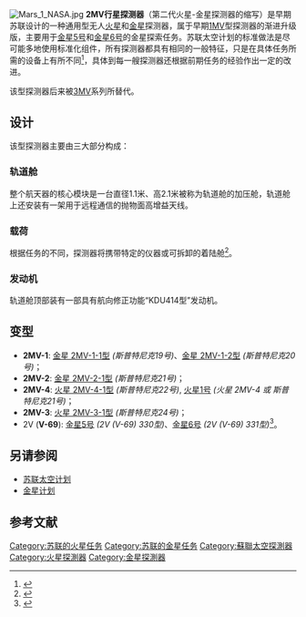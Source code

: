 {{Refimprove|time=2021-01-02T08:23:48+00:00}}
[[File:Mars_1_NASA.jpg|thumb]]
'''2MV行星探测器'''（第二代火星-金星探测器的缩写）是早期苏联设计的一种通用型无人[[火星|火星]]和[[金星|金星]]探测器，属于早期[[1MV|1MV]]型探测器的渐进升级版，主要用于[[金星5号|金星5号]]和[[金星6号|金星6号]]的金星探索任务。苏联太空计划的标准做法是尽可能多地使用标准化组件，所有探测器都具有相同的一般特征，只是在具体任务所需的设备上有所不同<ref>{{Cite book | url=https://books.google.com/?id=Fi1mCYJWBwAC&pg=PA26&lpg=PA26&dq=2mv+probe#v=onepage&q=2mv%20probe&f=false | title=Robotic Exploration of the Solar System: Part I: The Golden Age 1957-1982| isbn=9780387739830| last1=Ulivi| first1=Paolo| last2=Harland| first2=David M.| date=2007-12-08}}</ref>，具体到每一艘探测器还根据前期任务的经验作出一定的改进。

该型探测器后来被[[3MV|3MV]]系列所替代。

== 设计 ==
该型探测器主要由三大部分构成：
===轨道舱===
整个航天器的核心模块是一台直径1.1米、高2.1米被称为轨道舱的加压舱，轨道舱上还安装有一架用于远程通信的抛物面高增益天线。
===载荷===
根据任务的不同，探测器将携带特定的仪器或可拆卸的着陆舱<ref>{{Cite book | url=https://books.google.com/?id=Fi1mCYJWBwAC&pg=PA26&lpg=PA26&dq=2mv+probe#v=onepage&q=2mv%20probe&f=false | title=《太阳系无人飞船探索：第一部分：1957-1982的黄金时代》| isbn=9780387739830| last1=Ulivi| first1=Paolo| last2=Harland| first2=David M.| date=2007-12-08}}</ref>。
 
===发动机===
轨道舱顶部装有一部具有航向修正功能“KDU414型”发动机。

==变型==
*'''2MV-1''': [[金星2A号|金星 2MV-1-1型]] ''(斯普特尼克19号)''、[[金星2B号|金星 2MV-1-2型]] ''(斯普特尼克20号)''；
*'''2MV-2''': [[金星2C号|金星 2MV-2-1型]] ''(斯普特尼克21号)''；
*'''2MV-4''': [[火星_2MV-4-1型|火星 2MV-4-1型]] ''(斯普特尼克22号)'', [[火星1号|火星1号]] ''(火星 2MV-4 或 斯普特尼克21号)''；
*'''2MV-3''': [[火星_2MV-3-1型|火星 2MV-3-1型]] ''(斯普特尼克24号)''；
*2V ('''V-69'''): [[金星5号|金星5号]] ''(2V (V-69) 330型)''、[[金星6号|金星6号]] ''(2V (V-69) 331型)''<ref>{{Cite web |url=http://www.astronautix.com/fam/2mv.htm |title=存档副本 |accessdate=2020-12-30 |archive-date=2016-03-08 |archive-url=https://web.archive.org/web/20160308230209/http://www.astronautix.com/fam/2mv.htm |dead-url=no }}</ref>。

== 另请参阅 ==
* [[苏联太空计划|苏联太空计划]]
* [[金星计划|金星计划]]
==参考文献==
{{Reflist}}

[[Category:苏联的火星任务|Category:苏联的火星任务]]
[[Category:苏联的金星任务|Category:苏联的金星任务]]
[[Category:蘇聯太空探測器|Category:蘇聯太空探測器]]
[[Category:火星探測器|Category:火星探測器]]
[[Category:金星探測器|Category:金星探測器]]